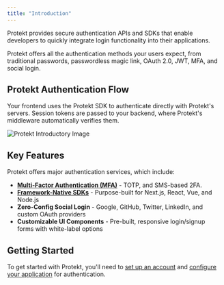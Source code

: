 ```yaml
---
title: "Introduction"
---
```


Protekt provides secure authentication APIs and SDKs that enable developers to quickly integrate login functionality into their applications.

Protekt offers all the authentication methods your users expect, from traditional passwords, passwordless magic link, OAuth 2.0, JWT, MFA, and social login.

## Protekt Authentication Flow

Your frontend uses the Protekt SDK to authenticate directly with Protekt's servers. Session tokens are passed to your backend, where Protekt's middleware automatically verifies them.


![Protekt Introductory Image](/images/Authentication-Flow.png)

## Key Features
Protekt offers major authentication services, which include:

- **[Multi-Factor Authentication (MFA)](/mfa/overview)** - TOTP, and SMS-based 2FA.
- **[Framework-Native SDKs](/getting-started/quick-start/nextjs)** - Purpose-built for Next.js, React, Vue, and Node.js
- **Zero-Config Social Login** - Google, GitHub, Twitter, LinkedIn, and custom OAuth providers
- **Customizable UI Components** - Pre-built, responsive login/signup forms with white-label options

## Getting Started

To get started with Protekt, you'll need to [set up an account](/getting-started/setting-up-account) and [configure your application](/getting-started/quick-start/nextjs) for authentication.

